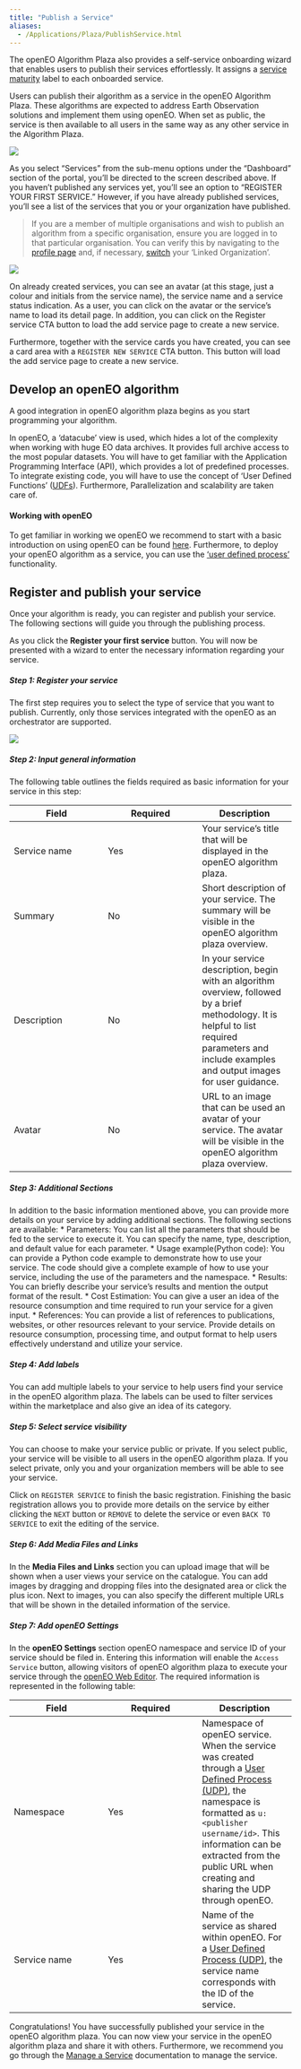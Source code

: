 ```yaml
---
title: "Publish a Service"
aliases: 
  - /Applications/Plaza/PublishService.html
---
```

The openEO Algorithm Plaza also provides a self-service onboarding wizard that enables users to publish their services effortlessly. It assigns a [service maturity](ServiceMaturity.qmd) label to each onboarded service.

Users can publish their algorithm as a service in the openEO Algorithm Plaza. These algorithms are expected to address Earth Observation solutions and implement them using openEO. When set as public, the service is then available to all users in the same way as any other service in the Algorithm Plaza. 

![](../_images/PlazaManageService.png)

As you select "Services" from the sub-menu options under the "Dashboard" section of the portal, you'll be directed to the screen described above. If you haven't published any services yet, you'll see an option to "REGISTER YOUR FIRST SERVICE." However, if you have already published services, you'll see a list of the services that you or your organization have published.


> If you are a member of multiple organisations and wish to publish an algorithm from a specific organisation, ensure you are logged in to that particular organisation. You can verify this by navigating to the [profile page](https://portal.terrascope.be/profile){target="_blank"} and, if necessary, [switch](ManageOrg.qmd#switch-between-organisation) your 'Linked Organization'.

![](../_images/services_list.png)

On already created services, you can see an avatar (at this stage, just a colour and initials from the service name), the service name and a service status indication.
As a user, you can click on the avatar or the service's name to load its detail page. 
In addition, you can click on the Register service CTA button to load the add service page to create a new service.

Furthermore, together with the service cards you have created, you can see a card area with a `REGISTER NEW SERVICE` CTA button. This button will load the add service page to create a new service.

## Develop an openEO algorithm

A good integration in openEO algorithm plaza begins as you start programming your algorithm.

In openEO, a 'datacube' view is used, which hides a lot of the complexity when working with huge EO data archives.
It provides full archive access to the most popular datasets. You will have to get familiar with the Application Programming Interface (API), which provides a lot of predefined processes.
To integrate existing code, you will have to use the concept of 'User Defined Functions' ([UDFs](https://open-eo.github.io/openeo-python-client/udf.html){target="_blank"}). Furthermore, Parallelization and scalability are taken care of.

#### Working with openEO

To get familiar in working we openEO we recommend to start with a basic introduction on using openEO can be found [here](https://documentation.dataspace.copernicus.eu/APIs/openEO/openEO.html){target="_blank"}. Furthermore, to deploy your openEO algorithm as a service, you can use the ['user defined process'](https://open-eo.github.io/openeo-python-client/udp.html){target="_blank"} functionality.

## Register and publish your service

Once your algorithm is ready, you can register and publish your service. 
The following sections will guide you through the publishing process.

As you click the **Register your first service** button.
You will now be presented with a wizard to enter the necessary information regarding your service.

##### Step 1: Register your service

The first step requires you to select the type of service that you want to publish.
Currently, only those services integrated with the openEO as an orchestrator are supported.

![](../_images/select_service.png)

##### Step 2: Input general information

The following table outlines the fields required as basic information for your service in this step:

| Field | Required | Description |
| --- | --- | --- |
| Service name | Yes | Your service's title that will be displayed in the openEO algorithm plaza. |
| Summary | No | Short description of your service. The summary will be visible in the openEO algorithm plaza overview.|
| Description | No | In your service description, begin with an algorithm overview, followed by a brief methodology. It is helpful to list required parameters and include examples and output images for user guidance.|
| Avatar | No | URL to an image that can be used an avatar of your service. The avatar will be visible in the openEO algorithm plaza overview. |

##### Step 3: Additional Sections

In addition to the basic information mentioned above, you can provide more details on your service by adding additional sections. The following sections are available:
* Parameters: You can list all the parameters that should be fed to the service to execute it. You can specify the name, type, description, and default value for each parameter.
* Usage example(Python code): You can provide a Python code example to demonstrate how to use your service. The code should give a complete example of how to use your service, including the use of the parameters and the namespace. 
* Results: You can briefly describe your service's results and mention the output format of the result.
* Cost Estimation: You can give a user an idea of the resource consumption and time required to run your service for a given input.
* References: You can provide a list of references to publications, websites, or other resources relevant to your service. Provide details on resource consumption, processing time, and output format to help users effectively understand and utilize your service.

##### Step 4: Add labels

You can add multiple labels to your service to help users find your service in the openEO algorithm plaza. The labels can be used to filter services within the marketplace and also give an idea of its category.

##### Step 5: Select service visibility

You can choose to make your service public or private. If you select public, your service will be visible to all users in the openEO algorithm plaza. If you select private, only you and your organization members will be able to see your service.

Click on `REGISTER SERVICE` to finish the basic registration.
Finishing the basic registration allows you to provide more details on the service by either clicking the `NEXT` button or `REMOVE` to delete the service or even `BACK TO SERVICE` to exit the editing of the service.

##### Step 6: Add Media Files and Links

In the **Media Files and Links** section you can upload image that will be shown when a user views your service on the catalogue.
You can add images by dragging and dropping files into the designated area or click the plus icon.
Next to images, you can also specify the different multiple URLs that will be shown in the detailed information of the service.

##### Step 7: Add openEO Settings

In the **openEO Settings** section openEO namespace and service ID of your service should be filed in.
Entering this information will enable the `Access Service` button, allowing visitors of openEO algorithm plaza to execute your service through the [openEO Web Editor](https://openeo.dataspace.copernicus.eu/){target="_blank"}.
The required information is represented in the following table:

| Field | Required | Description |
| --- | --- | --- |
| Namespace | Yes | Namespace of openEO service. When the service was created through a [User Defined Process (UDP)](https://open-eo.github.io/openeo-python-client/cookbook/udp_sharing.html){target="_blank"}, the namespace is formatted as `u:<publisher username/id>`. This information can be extracted from the public URL when creating and sharing the UDP through openEO. |
| Service name | Yes | Name of the service as shared within openEO. For a [User Defined Process (UDP)](https://open-eo.github.io/openeo-python-client/cookbook/udp_sharing.html){target="_blank"}, the service name corresponds with the ID of the service. |


Congratulations! You have successfully published your service in the openEO algorithm plaza. You can now view your service in the openEO algorithm plaza and share it with others. Furthermore, we recommend you go through the [Manage a Service](ManageService.qmd) documentation to manage the service.